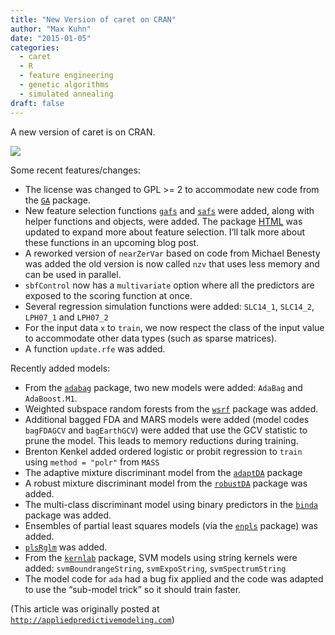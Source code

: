 ```yaml
---
title: "New Version of caret on CRAN"
author: "Max Kuhn"
date: "2015-01-05"
categories:
  - caret
  - R
  - feature engineering
  - genetic algorithms
  - simulated annealing
draft: false
---
```


A new version of caret is on CRAN.

![](ga_rf_profile.png){fig-align="center"}

Some recent features/changes:

* The license was changed to GPL >= 2 to accommodate new code from the [`GA`](http://cran.r-project.org/package=GA) package.
* New feature selection functions [`gafs`](http://topepo.github.io/caret/GA.html) and [`safs`](http://topepo.github.io/caret/SA.html) were added, along with helper functions and objects, were added. The package [HTML](http://topepo.github.io/caret/) was updated to expand more about feature selection. I'll talk more about these functions in an upcoming blog post.
* A reworked version of `nearZerVar` based on code from Michael Benesty was added the old version is now called `nzv` that uses less memory and can be used in parallel.
* `sbfControl` now has a `multivariate` option where all the predictors are exposed to the scoring function at once.
* Several regression simulation functions were added: `SLC14_1`, `SLC14_2`, `LPH07_1` and `LPH07_2`
* For the input data `x` to `train`, we now respect the class of the input value to accommodate other data types (such as sparse matrices).
* A function `update.rfe` was added.


Recently added models:

* From the [`adabag`](http://cran.r-project.org/package=adabag) package, two new models were added: `AdaBag` and `AdaBoost.M1`.
* Weighted subspace random forests from the [`wsrf`](http://cran.r-project.org/package=wsrf) package was added.
* Additional bagged FDA and MARS models were added (model codes `bagFDAGCV` and `bagEarthGCV`) were added that use the GCV statistic to prune the model. This leads to memory reductions during training.
* Brenton Kenkel added ordered logistic or probit regression to `train` using `method = "polr"` from `MASS`
* The adaptive mixture discriminant model from the [`adaptDA`](http://cran.r-project.org/package=adaptDA) package
* A robust mixture discriminant model from the [`robustDA`](http://cran.r-project.org/package=robustDA) package was added.
* The multi-class discriminant model using binary predictors in the [`binda`](http://cran.r-project.org/package=binda) package was added.
* Ensembles of partial least squares models (via the [`enpls`](http://cran.r-project.org/package=enpls) package) was added.
* [`plsRglm`](http://cran.r-project.org/package=plsRglm) was added.
* From the [`kernlab`](http://cran.r-project.org/package=kernlab) package, SVM models using string kernels were added: `svmBoundrangeString`, `svmExpoString`, `svmSpectrumString`
* The model code for `ada` had a bug fix applied and the code was adapted to use the "sub-model trick" so it should train faster.

(This article was originally posted at [`http://appliedpredictivemodeling.com`](https://appliedpredictivemodeling.com/blog/2014/11/28/caret-update))
